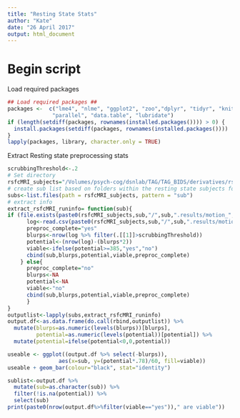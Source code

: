 ```yaml
---
title: "Resting State Stats"
author: "Kate"
date: "26 April 2017"
output: html_document
---
```


# Begin script

Load required packages
```r
## Load required packages ##
packages <-  c("lme4", "nlme", "ggplot2", "zoo","dplyr", "tidyr", "knitr",
              "parallel", "data.table", "lubridate")
if (length(setdiff(packages, rownames(installed.packages()))) > 0) {
  install.packages(setdiff(packages, rownames(installed.packages())))  
}
lapply(packages, library, character.only = TRUE)
```

Extract Resting state preprocessing stats
```r
scrubbingThreshold<-.2
# Set directory
rsfcMRI_subjects="/Volumes/psych-cog/dsnlab/TAG/TAG_BIDS/derivatives/rsfMRI_preproc_noFDscrub/rsfMRI_preproc_noFDscrub/"
# create sub list based on folders within the resting state subjects folder
subs<-list.files(path = rsfcMRI_subjects, pattern = "sub")
# extract info
extract_rsfcMRI_runinfo= function(sub){
if (file.exists(paste0(rsfcMRI_subjects,sub,"/",sub,".results/motion_",sub,"_enorm.1D"))){
      log<-read.csv(paste0(rsfcMRI_subjects,sub,"/",sub,".results/motion_",sub,"_enorm.1D"))
      preproc_complete="yes"
      blurps<-nrow(log %>% filter(.[[1]]>scrubbingThreshold))
      potential<-(nrow(log)-(blurps*2))
      viable<-ifelse(potential>=385,"yes","no")
      cbind(sub,blurps,potential,viable,preproc_complete)
    } else{
      preproc_complete="no"
      blurps<-NA
      potential<-NA
      viable<-"no"
      cbind(sub,blurps,potential,viable,preproc_complete)
      }
}
outputlist<-lapply(subs,extract_rsfcMRI_runinfo)
output.df<-as.data.frame(do.call(rbind,outputlist)) %>% 
  mutate(blurps=as.numeric(levels(blurps))[blurps],
         potential=as.numeric(levels(potential))[potential]) %>%
  mutate(potential=ifelse(potential<0,0,potential))

useable <- ggplot((output.df %>% select(-blurps)),
                aes(x=sub, y=(potential*.78)/60, fill=viable))
useable + geom_bar(colour="black", stat="identity") 

sublist<-output.df %>%
  mutate(sub=as.character(sub)) %>%
  filter(!is.na(potential)) %>%
  select(sub)
print(paste0(nrow(output.df%>%filter(viable=="yes"))," are viable"))
```

